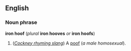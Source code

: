 ==English==
===Noun phrase===
'''iron hoof''' (''plural'' '''iron hooves''' ''or'' '''iron hoofs''')

#(''[[Cockney rhyming slang]]'') A [[poof]] (''a male homosexual'').